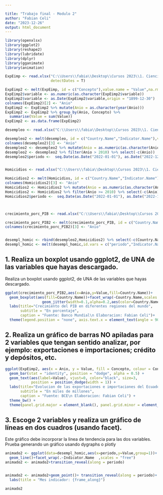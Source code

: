 ---

title: "Trabajo final - Modulo 2"
author: "Fabian Celi"
date: "2023-12-26"
output: html_document
---

```{r libraries, echo=FALSE, message=FALSE, warning=FALSE, comment=""}
library(openxlsx)
library(ggplot2)
library(reshape2)
library(lubridate)
library(dplyr)
library(gganimate)
library(animation)

```
```{r bases, echo=FALSE, message=FALSE, warning=FALSE, comment=""}

ExpEimp <- read.xlsx("C:\\Users\\fabia\\Desktop\\Cursos 2023\\1. Ciencia de datos\\1. Ciencia de datos\\2. Analisis exploratorio y reportes\\Bases trabajo final\\Expor e import.xlsx",
                     detectDates = T)

ExpEimp2 <- melt(ExpEimp, id = c("Concepto"),value.name = "Value",na.rm = T)  
ExpEimp2$variable <- as.numeric(as.character(ExpEimp2$variable))  
ExpEimp2$variable <- as.Date(ExpEimp2$variable,origin = "1899-12-30")
colnames(ExpEimp2)[2] <- "Anio"
ExpEimp2 <- ExpEimp2 %>% mutate(Anio = as.character(year(Anio)))
ExpEimp2 <- ExpEimp2 %>% group_by(Anio, Concepto) %>% 
  summarise(Value = sum(Value))
ExpEimp2 <- as.data.frame(ExpEimp2)

desempleo <- read.xlsx("C:\\Users\\fabia\\Desktop\\Cursos 2023\\1. Ciencia de datos\\1. Ciencia de datos\\2. Analisis exploratorio y reportes\\Bases trabajo final\\Desempleo.xlsx", sheet = "Hoja1")

desempleo2 <- melt(desempleo, id = c("Country.Name","Indicator.Name"),value.name = "Value",na.rm = T) %>% filter(Country.Name %in% c("Ecuador"))
colnames(desempleo2)[3] <- "Anio"
desempleo2 <- desempleo2 %>% mutate(Anio = as.numeric(as.character(Anio)))
desempleo2 <- desempleo2 %>% filter(Anio > 2010) %>% select(-c(Anio))
desempleo2$periodo <-  seq.Date(as.Date("2022-01-01"), as.Date("2022-12-01"), by = "1 month")


Homicidios <- read.xlsx("C:\\Users\\fabia\\Desktop\\Cursos 2023\\1. Ciencia de datos\\1. Ciencia de datos\\2. Analisis exploratorio y reportes\\Bases trabajo final\\Homicidios.xlsx")

Homicidios2 <- melt(Homicidios, id = c("Country.Name","Indicator.Name"),value.name = "Value",na.rm = T) %>% filter(Country.Name %in% c("Ecuador"))
colnames(Homicidios2)[3] <- "Anio"
Homicidios2 <- Homicidios2 %>% mutate(Anio = as.numeric(as.character(Anio)))
Homicidios2 <- Homicidios2 %>% filter(Anio >= 2010) %>% select(-c(Anio))
Homicidios2$periodo <-  seq.Date(as.Date("2022-01-01"), as.Date("2022-12-01"), by = "1 month")



crecimiento_porc_PIB <- read.xlsx("C:\\Users\\fabia\\Desktop\\Cursos 2023\\1. Ciencia de datos\\1. Ciencia de datos\\2. Analisis exploratorio y reportes\\Bases trabajo final\\Homicidios.xlsx")

crecimiento_porc_PIB2 <- melt(crecimiento_porc_PIB, id = c("Country.Name","Indicator.Name"),value.name = "Value",na.rm = T) %>% filter(Country.Name %in% c("El mundo árabe","Europa Central y del Báltico","Asia oriental y el Pacífico","Asia oriental y el Pacífico (excluido altos ingresos)", "Europa y Asia central (excluido altos ingresos)","Unión Europea","América Latina y el Caribe"))
colnames(crecimiento_porc_PIB2)[3] <- "Anio"


desempl_homic <- rbind(desempleo2,Homicidios2) %>% select(-c(Country.Name))
desempl_homic <- melt(desempl_homic,id.vars = c("periodo","Indicator.Name"), value.name = "Value")


```
## 1. Realiza un boxplot usando ggplot2, de UNA de las variables que hayas descargado. 

Realiza un boxplot usando ggplot2, de UNA de las variables que hayas descargado.

```{r boxplot}
ggplot(crecimiento_porc_PIB2,aes(x=Anio,y=Value,fill=Country.Name))+
  geom_boxplot(aes(fill=Country.Name))+facet_wrap(~Country.Name,scales = "free")+
                 geom_jitter(width=0.1,alpha=0.2,aes(color=Country.Name))+
  labs(title="Crecimiento del PIB en diferentes regiones del mundo",
       subtitle = "En porcentaje",
       caption = "Fuente: Banco Mundial\n Elaboracion: Fabian Celi")+
  theme(legend.position = "none", axis.text.x = element_text(angle = 90, hjust = 1))


```


## 2. Realiza un gráfico de barras NO apiladas para 2 variables que tengan sentido analizar, por ejemplo: exportaciones e importaciones; crédito y depósitos, etc. 

```{r BarrasNoApiladas}
ggplot(ExpEimp2, aes(x = Anio, y = Value, fill = Concepto, colour = Concepto)) + 
  geom_bar(stat = "identity", position = "dodge", alpha = 0.5) +
  geom_text(aes(label=Value), vjust=0, color="black", size=3,
            position = position_dodge(width = 1)) + 
  labs(title="Evolucion de las exportaciones e importaciones del Ecuador",
       subtitle = "En miles de millones",
       caption = "Fuente: BCE\n Elaboracion: Fabian Celi") +
  theme_bw() + 
  theme(panel.grid.major = element_blank(), panel.grid.minor = element_blank()) 

```


## 3. Escoge 2 variables y realiza un gráfico de líneas en dos cuadros (usando facet). 
Este gráfico debe incorporar la linea de tendencia para las dos variables. Prueba generando un gráfico usando dygraphs o plotly


```{r Graficolineas,echo=TRUE,message=FALSE,warning=FALSE,comment=""}

animado2 <- ggplot(data=desempl_homic,aes(x=periodo,y=Value,group=1))+
  geom_line()+facet_wrap(.~Indicator.Name  ,scales = "free")
animado2 <- animado2+transition_reveal(along = periodo)


animado2 <- animado2+geom_point()+ transition_reveal(along = periodo)+
  labs(title = "Mes indicador: {frame_along}")

animado2

```
